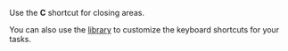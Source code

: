 <Cut title="How do I mark up triangles so that they close automatically when the third point is selected?">

Use the **C** shortcut for closing areas.

You can also use the [library](https://github.com/vmit/image-annotation) to customize the keyboard shortcuts for your tasks.

</Cut>